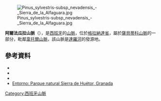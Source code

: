 [[Image:Pinus_sylvestris-subsp_nevadensis_-_Sierra_de_la_Alfaguara.jpg|right]]

{{Coord|37|15|57|N|3|31|49|W|display=title}}

'''阿爾法瓜拉山脈'''（{{lang-es|Sierra de la Alfaguara}}），是[[西班牙|西班牙]]的[[山脈|山脈]]，位於[[格拉納達省|格拉納達省]]，屬於[[薩貝蒂科山脈|薩貝蒂科山脈]]的一部分，毗鄰[[韋托爾山脈|韋托爾山脈]]，該山脈是[[達羅河|達羅河]]的發源地。

==參考資料==
*{{cite web
 |url=http://www.rutasdecine.com/content/sierra-de-la-alfaguara?ruta_actual=MjcyNQ==
 |title=Sierra de la Alfaguara
 |work=Rutas De Cine
 |accessdate=2012-03-31
 |archive-url=https://web.archive.org/web/20120511082303/http://www.rutasdecine.com/content/sierra-de-la-alfaguara?ruta_actual=MjcyNQ==
 |archive-date=2012-05-11
 |dead-url=yes
 }}
*{{cite web
 |url         = http://www.turgranada.es/excursiones-y-senderismo/excursiones-senderismo-detalle.php?id_seccion=342&tipo=secciones&seccion_ficha=336
 |title       = Cuevas y cruces de la Sierra de la Alfaguara
 |author      = Belén Rico
 |work        = Turismo Granada
 |accessdate  = 2012-03-31
 |deadurl     = yes
 |archiveurl  = https://web.archive.org/web/20120629070823/http://www.turgranada.es/excursiones-y-senderismo/excursiones-senderismo-detalle.php?id_seccion=342&tipo=secciones&seccion_ficha=336
 |archivedate = 2012-06-29
}}
*{{cite web
 |url=http://waste.ideal.es/huetor.htm
 |title=Parque Natural de la Sierra de Huétor y la Alfaguara
 |work=Waste
 |author=Francisco Valle, Consuelo Díaz de la Guardia
 |accessdate=2012-03-31
 |archive-date=2009-04-06
 |archive-url=https://web.archive.org/web/20090406085152/http://waste.ideal.es/huetor.htm
 |dead-url=yes
 }}
*[http://comandopreston.blogspot.com/2013/01/por-la-sierra-de-huetor-los-penoncillos.html Entorno: Parque natural Sierra de Huétor, Granada] {{Wayback|url=http://comandopreston.blogspot.com/2013/01/por-la-sierra-de-huetor-los-penoncillos.html |date=20160304110004 }}

{{France-geo-stub}}
[[Category:西班牙山脈|Category:西班牙山脈]]